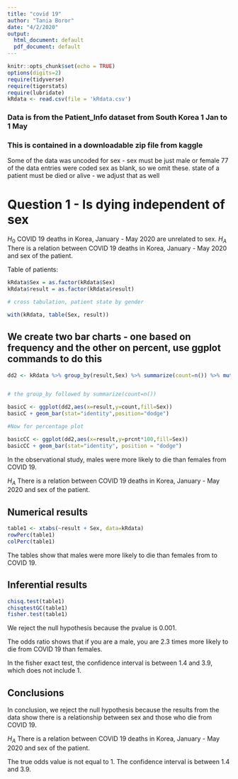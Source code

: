 ```yaml
---
title: "covid 19"
author: "Tania Boror"
date: "4/2/2020"
output:
  html_document: default
  pdf_document: default
---
```


```r
knitr::opts_chunk$set(echo = TRUE)
options(digits=2)
require(tidyverse)
require(tigerstats)
require(lubridate)
kRdata <- read.csv(file = 'kRdata.csv')
```
### Data is from the Patient_Info dataset from South Korea 1 Jan to 1 May 
### This is contained in a downloadable zip file from kaggle

Some of the data was uncoded for sex - sex must be just male or female
77 of the data entries were coded sex  as blank, so we omit these.
state of a patient must be died or alive - we adjust that as well   
  
# Question 1 - Is dying independent of sex

$H_0$ COVID 19 deaths in Korea, January - May 2020 are unrelated to sex. 
$H_A$ There is a relation between COVID 19 deaths in Korea, January - May 2020 and sex of the patient. 


Table of patients:
```r
kRdata$Sex = as.factor(kRdata$Sex)
kRdata$result = as.factor(kRdata$result)

# cross tabulation, patient state by gender

with(kRdata, table(Sex, result))

```

## We create two bar charts - one based on frequency and the other on percent, use ggplot commands to do this

```r
dd2 <- kRdata %>% group_by(result,Sex) %>% summarize(count=n()) %>% mutate(prcnt=count/sum(count))


# the group_by followed by summarize(count=n())

basicC <- ggplot(dd2,aes(x=result,y=count,fill=Sex))
basicC + geom_bar(stat="identity",position="dodge")

#Now for percentage plot

basicCC <- ggplot(dd2,aes(x=result,y=prcnt*100,fill=Sex)) 
basicCC + geom_bar(stat="identity", position = "dodge")
```

  
In the observational study, males were more likely to die than females from COVID 19. 

$H_A$ There is a relation between COVID 19 deaths in Korea, January - May 2020 and sex of the patient. 
  
## Numerical results

```r
table1 <- xtabs(~result + Sex, data=kRdata)
rowPerc(table1)
colPerc(table1)
```

The tables show that males were more likely to die than females from to COVID 19. 


## Inferential results 

```r
chisq.test(table1)
chisqtestGC(table1)
fisher.test(table1)
```

We reject the null hypothesis because the pvalue is 0.001. 

The odds ratio shows that if you are a male, you are 2.3 times more likely to die from COVID 19 than females. 

In the fisher exact test, the confidence interval is between 1.4 and 3.9, which does not include 1. 

## Conclusions

In conclusion, we reject the null hypothesis because the results from the data show there is a relationship between sex and those who die from COVID 19. 

$H_A$ There is a relation between COVID 19 deaths in Korea, January - May 2020 and sex of the patient. 

The true odds value is not equal to 1. The confidence interval is between 1.4 and 3.9. 